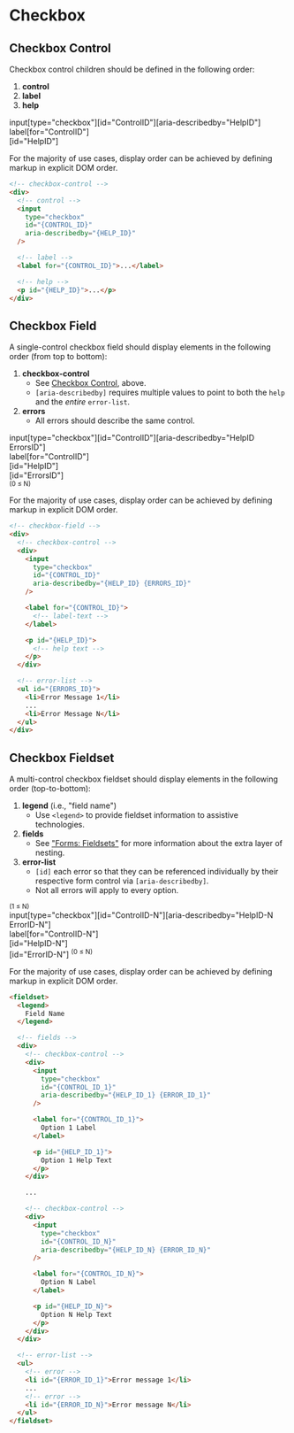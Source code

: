 
<Meta title="Components / Checkbox / Blueprints" />

# Checkbox

## Checkbox Control

Checkbox control children should be defined in the following order:

1. __control__
2. __label__
3. __help__

<div class="blueprint">
  <div class="host" name="checkbox-control">
    <div class="part" name="control">
      <span class="attrs">
        input[type="checkbox"][id="ControlID"][aria-describedby="HelpID"]
      </span>
    </div>
    <div class="part" name="label">
      <span class="attrs">label[for="ControlID"]</span>
      <div class="slot" name="label-text"></div>
    </div>
    <div class="part" name="help">
      <span class="attrs">[id="HelpID"]</span>
      <div class="slot" name="help-text"></div>
    </div>
  </div>
</div>

For the majority of use cases, display order can be achieved by defining
markup in explicit DOM order.

```html
<!-- checkbox-control -->
<div>
  <!-- control -->
  <input
    type="checkbox"
    id="{CONTROL_ID}"
    aria-describedby="{HELP_ID}"
  />

  <!-- label -->
  <label for="{CONTROL_ID}">...</label>

  <!-- help -->
  <p id="{HELP_ID}">...</p>
</div>
```



## Checkbox Field

A single-control checkbox field should display elements in the following order
(from top to bottom):

1. __checkbox-control__
    - See [Checkbox Control](#checkbox-control), above.
    - `[aria-describedby]` requires multiple values to point to both
      the `help` and the _entire_ `error-list`.
2. __errors__
    - All errors should describe the same control.

<div class="blueprint">
  <div class="host" name="checkbox-field">
    <div class="part" name="checkbox-control">
      <div class="part" name="control">
        <span class="attrs">
          input[type="checkbox"][id="ControlID"][aria-describedby="HelpID ErrorsID"]
        </span>
      </div>
      <div class="part" name="label">
        <span class="attrs">label[for="ControlID"]</span>
        <div class="slot" name="label-text"></div>
      </div>
      <div class="part" name="help">
        <span class="attrs">[id="HelpID"]</span>
        <div class="slot" name="help-text"></div>
      </div>
    </div>
    <div class="part" name="error-list">
      <span class="attrs">[id="ErrorsID"]</span>
      <div class="part" name="error">
        <span class="attrs">
          <sup>(0 &le; N)</sup>
        </span>
        <div class="slot" name="error-message-N"></div>
      </div>
    </div>
  </div>
</div>

For the majority of use cases, display order can be achieved by defining
markup in explicit DOM order.

```html
<!-- checkbox-field -->
<div>
  <!-- checkbox-control -->
  <div>
    <input
      type="checkbox"
      id="{CONTROL_ID}"
      aria-describedby="{HELP_ID} {ERRORS_ID}"
    />

    <label for="{CONTROL_ID}">
      <!-- label-text -->
    </label>

    <p id="{HELP_ID}">
      <!-- help text -->
    </p>
  </div>

  <!-- error-list -->
  <ul id="{ERRORS_ID}">
    <li>Error Message 1</li>
    ...
    <li>Error Message N</li>
  </ul>
</div>
```



## Checkbox Fieldset
A multi-control checkbox fieldset should display elements in the following order (top-to-bottom):

1. __legend__ (i.e., "field name")
    - Use `<legend>` to provide fieldset information to assistive technologies.
2. __fields__
    - See ["Forms: Fieldsets"](?path=/docs/guides-forms-overview--page#fieldsets)
      for more information about the extra layer of nesting.
3. __error-list__
    - `[id]` each error so that they can be referenced individually by their
      respective form control via `[aria-describedby]`.
    - Not all errors will apply to every option.

<div class="blueprint">
  <div class="host" name="checkbox-fieldset">
    <div class="part" name="legend">
      <div class="slot" name="field-name"></div>
    </div>
    <div class="part" name="fields">
      <div class="part" name="checkbox-control">
        <span class="attrs">
          <sup>(1 &le; N)</sup>
        </span>
        <div class="part" name="control">
          <span class="attrs">
            input[type="checkbox"][id="ControlID-N"][aria-describedby="HelpID-N ErrorID-N"]
          </span>
        </div>
        <div class="part" name="label">
          <span class="attrs">label[for="ControlID-N"]</span>
          <div class="slot" name="option-label-N"></div>
        </div>
        <div class="part" name="help">
          <span class="attrs">[id="HelpID-N"]</span>
          <div class="slot" name="option-help-text-N"></div>
        </div>
      </div>
    </div>
    <div class="part" name="error-list">
      <div class="part" name="error">
        <span class="attrs">
          [id="ErrorID-N"]
          <sup>(0 &le; N)</sup>
        </span>
        <div class="slot" name="error-message-N"></div>
      </div>
    </div>
  </div>
</div>

For the majority of use cases, display order can be achieved by defining
markup in explicit DOM order.

```html
<fieldset>
  <legend>
    Field Name
  </legend>

  <!-- fields -->
  <div>
    <!-- checkbox-control -->
    <div>
      <input
        type="checkbox"
        id="{CONTROL_ID_1}"
        aria-describedby="{HELP_ID_1} {ERROR_ID_1}"
      />

      <label for="{CONTROL_ID_1}">
        Option 1 Label
      </label>

      <p id="{HELP_ID_1}">
        Option 1 Help Text
      </p>
    </div>

    ...

    <!-- checkbox-control -->
    <div>
      <input
        type="checkbox"
        id="{CONTROL_ID_N}"
        aria-describedby="{HELP_ID_N} {ERROR_ID_N}"
      />

      <label for="{CONTROL_ID_N}">
        Option N Label
      </label>

      <p id="{HELP_ID_N}">
        Option N Help Text
      </p>
    </div>
  </div>

  <!-- error-list -->
  <ul>
    <!-- error -->
    <li id="{ERROR_ID_1}">Error message 1</li>
    ...
    <!-- error -->
    <li id="{ERROR_ID_N}">Error message N</li>
  </ul>
</fieldset>
```
